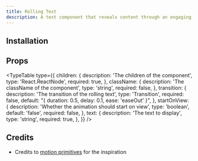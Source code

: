 ```yaml
---
title: Rolling Text
description: A text component that reveals content through an engaging rolling animation.
---
```


<ComponentPreview name="rolling-text-demo" />

## Installation

<ComponentInstallation name="rolling-text" />

## Props

<TypeTable
  type={{
    children: {
      description: 'The children of the component',
      type: 'React.ReactNode',
      required: true,
    },
    className: {
      description: 'The className of the component',
      type: 'string',
      required: false,
    },
    transition: {
      description: 'The transition of the rolling text',
      type: 'Transition',
      required: false,
      default: "{ duration: 0.5, delay: 0.1, ease: 'easeOut' }",
    },
    startOnView: {
      description: 'Whether the animation should start on view',
      type: 'boolean',
      default: 'false',
      required: false,
    },
    text: {
      description: 'The text to display',
      type: 'string',
      required: true,
    },
  }}
/>

## Credits

- Credits to [motion primitives](https://motion-primitives.com/docs/text-roll) for the inspiration
